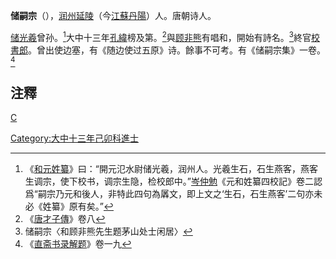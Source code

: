 {{expand|time=2015-11-13T07:51:41+00:00}}
'''储嗣宗'''（{{bd|?||?|}}），[[润州|润州]][[延陵|延陵]]（今[[江蘇|江蘇]][[丹陽|丹陽]]）人。唐朝诗人。

[[储光羲|储光羲]]曾孙。<ref>《[[和元姓纂|和元姓纂]]》曰：“開元氾水尉储光羲，润州人。光羲生石，石生燕客，燕客生调宗，使下校书，调宗生隐，检校郎中。”[[岑仲勉|岑仲勉]]《元和姓纂四校記》卷二認爲“嗣宗乃元和後人，非特此四句為羼文，即上文之‘生石，石生燕客’二句亦未必《姓纂》原有矣。”</ref>大中十三年[[孔緯|孔緯]]榜及第。<ref>《[[唐才子傳|唐才子傳]]》卷八</ref>與[[顾非熊|顾非熊]]有唱和，開始有詩名。<ref>储嗣宗〈和顾非熊先生题茅山处士闲居〉</ref>終官[[校書郎|校書郎]]。曾出使边塞，有《随边使过五原》诗。餘事不可考。有《储嗣宗集》一卷。<ref>《[[直斋书录解题|直斋书录解题]]》卷一九</ref>

==注釋==
{{reflist}}
[[category:唐朝詩人|C]]
[[Category:大中十三年己卯科進士|Category:大中十三年己卯科進士]]